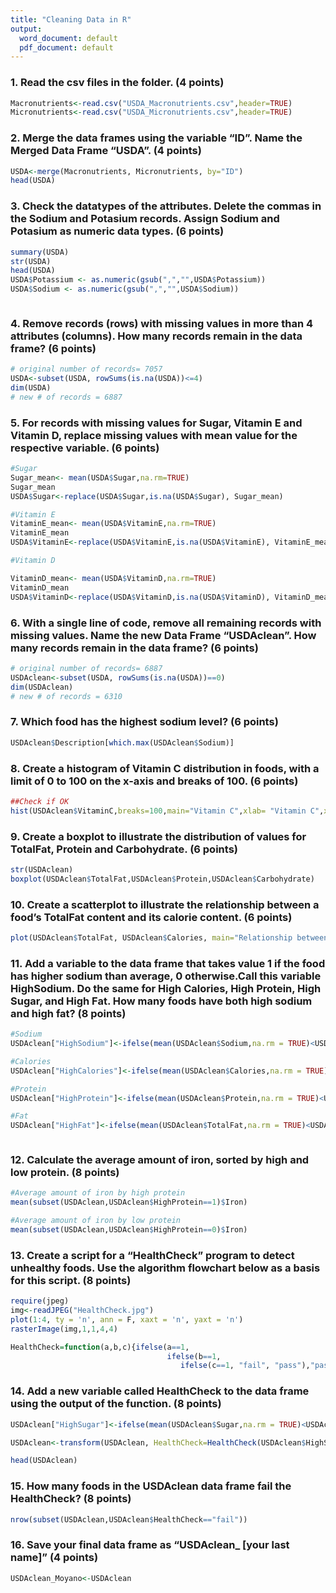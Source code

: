 ```yaml
---
title: "Cleaning Data in R"
output:
  word_document: default
  pdf_document: default
---
```


### 1. Read the csv files in the folder. (4 points)
```r
Macronutrients<-read.csv("USDA_Macronutrients.csv",header=TRUE)
Micronutrients<-read.csv("USDA_Micronutrients.csv",header=TRUE)
```

### 2. Merge the data frames using the variable "ID". Name the Merged Data Frame "USDA". (4 points)
```r
USDA<-merge(Macronutrients, Micronutrients, by="ID")
head(USDA)
```

### 3. Check the datatypes of the attributes. Delete the commas in the Sodium and Potasium records. Assign Sodium and Potasium as numeric data types. (6 points)
```r
summary(USDA)
str(USDA)
head(USDA)
USDA$Potassium <- as.numeric(gsub(",","",USDA$Potassium))
USDA$Sodium <- as.numeric(gsub(",","",USDA$Sodium))



```

### 4. Remove records (rows) with missing values in more than 4 attributes (columns). How many records remain in the data frame? (6 points)
```r
# original number of records= 7057
USDA<-subset(USDA, rowSums(is.na(USDA))<=4)
dim(USDA)
# new # of records = 6887
```

### 5. For records with missing values for Sugar, Vitamin E and Vitamin D, replace missing values with mean value for the respective variable. (6 points)
```r
#Sugar
Sugar_mean<- mean(USDA$Sugar,na.rm=TRUE)
Sugar_mean
USDA$Sugar<-replace(USDA$Sugar,is.na(USDA$Sugar), Sugar_mean)

#Vitamin E
VitaminE_mean<- mean(USDA$VitaminE,na.rm=TRUE)
VitaminE_mean
USDA$VitaminE<-replace(USDA$VitaminE,is.na(USDA$VitaminE), VitaminE_mean)

#Vitamin D

VitaminD_mean<- mean(USDA$VitaminD,na.rm=TRUE)
VitaminD_mean
USDA$VitaminD<-replace(USDA$VitaminD,is.na(USDA$VitaminD), VitaminD_mean)

```

### 6. With a single line of code, remove all remaining records with missing values. Name the new Data Frame "USDAclean". How many records remain in the data frame? (6 points)
```r
# original number of records= 6887
USDAclean<-subset(USDA, rowSums(is.na(USDA))==0)
dim(USDAclean)
# new # of records = 6310
```

### 7. Which food has the highest sodium level? (6 points)
```r
USDAclean$Description[which.max(USDAclean$Sodium)]
```

### 8. Create a histogram of Vitamin C distribution in foods, with a limit of 0 to 100 on the x-axis and breaks of 100. (6 points)
```r
##Check if OK
hist(USDAclean$VitaminC,breaks=100,main="Vitamin C",xlab= "Vitamin C",xlim=c(0,100))
```

### 9. Create a boxplot to illustrate the distribution of values for TotalFat, Protein and Carbohydrate. (6 points)
```r
str(USDAclean)
boxplot(USDAclean$TotalFat,USDAclean$Protein,USDAclean$Carbohydrate)
```

### 10. Create a scatterplot to illustrate the relationship between a food's TotalFat content and its calorie content. (6 points)
```r
plot(USDAclean$TotalFat, USDAclean$Calories, main="Relationship between TotalFat and its Calorie Content",xlab="TotalFat", ylab="Calorie Content")
```

### 11. Add a variable to the data frame that takes value 1 if the food has higher sodium than average, 0 otherwise.Call this variable HighSodium. Do the same for High Calories, High Protein, High Sugar, and High Fat. How many foods have both high sodium and high fat? (8 points)
```r
#Sodium
USDAclean["HighSodium"]<-ifelse(mean(USDAclean$Sodium,na.rm = TRUE)<USDAclean$Sodium,1,0)

#Calories
USDAclean["HighCalories"]<-ifelse(mean(USDAclean$Calories,na.rm = TRUE)<USDAclean$Calories,1,0)

#Protein
USDAclean["HighProtein"]<-ifelse(mean(USDAclean$Protein,na.rm = TRUE)<USDAclean$Protein,1,0)

#Fat
USDAclean["HighFat"]<-ifelse(mean(USDAclean$TotalFat,na.rm = TRUE)<USDAclean$TotalFat,1,0)



```

### 12. Calculate the average amount of iron, sorted by high and low protein. (8 points)
```r
#Average amount of iron by high protein
mean(subset(USDAclean,USDAclean$HighProtein==1)$Iron)

#Average amount of iron by low protein
mean(subset(USDAclean,USDAclean$HighProtein==0)$Iron)
```

### 13. Create a script for a "HealthCheck" program to detect unhealthy foods. Use the algorithm flowchart below as a basis for this script. (8 points)
```r
require(jpeg)
img<-readJPEG("HealthCheck.jpg")
plot(1:4, ty = 'n', ann = F, xaxt = 'n', yaxt = 'n')
rasterImage(img,1,1,4,4)
```
```r
HealthCheck=function(a,b,c){ifelse(a==1,
                                   ifelse(b==1,
                                      ifelse(c==1, "fail", "pass"),"pass"),"pass")}

```

### 14. Add a new variable called HealthCheck to the data frame using the output of the function. (8 points)
```r
USDAclean["HighSugar"]<-ifelse(mean(USDAclean$Sugar,na.rm = TRUE)<USDAclean$Sugar,1,0)

USDAclean<-transform(USDAclean, HealthCheck=HealthCheck(USDAclean$HighSodium,USDAclean$HighSugar,USDAclean$HighFat))

head(USDAclean)
```

### 15. How many foods in the USDAclean data frame fail the HealthCheck? (8 points)
```r
nrow(subset(USDAclean,USDAclean$HealthCheck=="fail"))

```

### 16. Save your final data frame as "USDAclean_ [your last name]" (4 points)
```r
USDAclean_Moyano<-USDAclean

```


